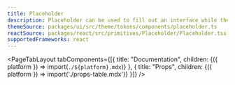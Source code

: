 ```yaml
---
title: Placeholder
description: Placeholder can be used to fill out an interface while the content is loading.
themeSource: packages/ui/src/theme/tokens/components/placeholder.ts
reactSource: packages/react/src/primitives/Placeholder/Placeholder.tsx
supportedFrameworks: react
---
```



<PageTabLayout 
  tabComponents={[{
    title: "Documentation", 
    children: <Fragment>{({ platform }) => import(`./${platform}.mdx`)}</Fragment>
  },
  {
    title: "Props", 
    children: <Fragment>{({ platform }) => import('./props-table.mdx')}</Fragment>
  }]}
/>
